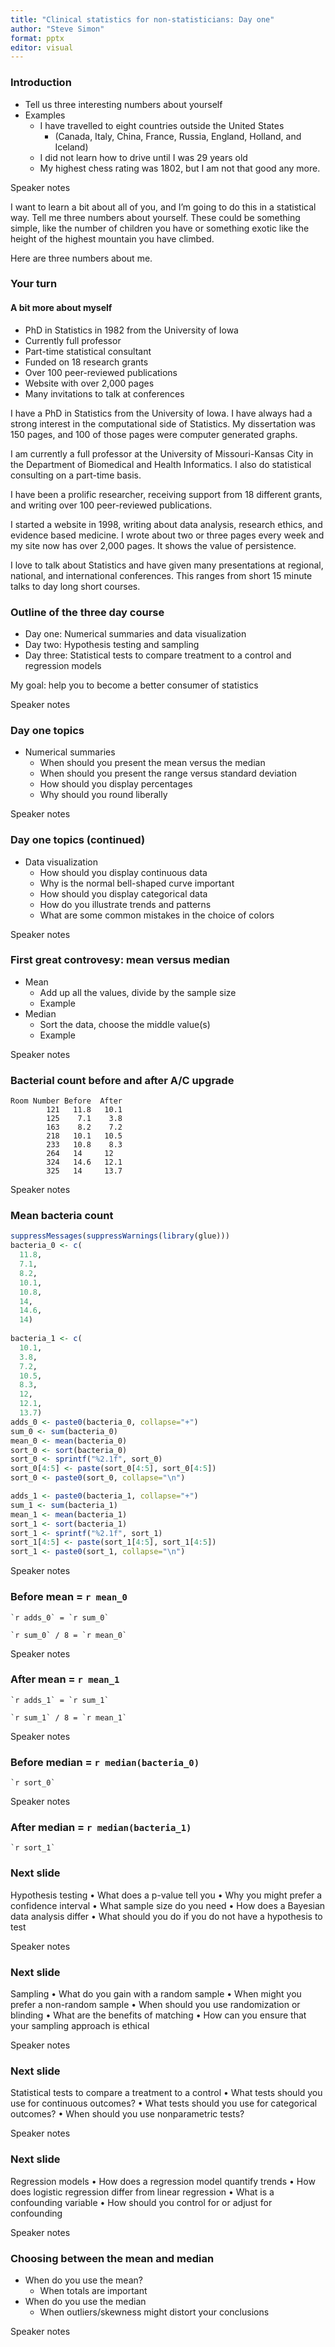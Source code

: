 ```yaml
---
title: "Clinical statistics for non-statisticians: Day one"
author: "Steve Simon"
format: pptx
editor: visual
---
```


### Introduction

-   Tell us three interesting numbers about yourself
-   Examples
    -   I have travelled to eight countries outside the United States
        -   (Canada, Italy, China, France, Russia, England, Holland, and Iceland)
    -   I did not learn how to drive until I was 29 years old
    -   My highest chess rating was 1802, but I am not that good any more.

::: notes
Speaker notes

I want to learn a bit about all of you, and I'm going to do this in a statistical way. Tell me three numbers about yourself. These could be something simple, like the number of children you have or something exotic like the height of the highest mountain you have climbed.

Here are three numbers about me.
:::

### Your turn

#### A bit more about myself

-   PhD in Statistics in 1982 from the University of Iowa
-   Currently full professor
-   Part-time statistical consultant
-   Funded on 18 research grants
-   Over 100 peer-reviewed publications
-   Website with over 2,000 pages
-   Many invitations to talk at conferences

::: notes
I have a PhD in Statistics from the University of Iowa. I have always had a strong interest in the computational side of Statistics. My dissertation was 150 pages, and 100 of those pages were computer generated graphs.

I am currently a full professor at the University of Missouri-Kansas City in the Department of Biomedical and Health Informatics. I also do statistical consulting on a part-time basis.

I have been a prolific researcher, receiving support from 18 different grants, and writing over 100 peer-reviewed publications.

I started a website in 1998, writing about data analysis, research ethics, and evidence based medicine. I wrote about two or three pages every week and my site now has over 2,000 pages. It shows the value of persistence.

I love to talk about Statistics and have given many presentations at regional, national, and international conferences. This ranges from short 15 minute talks to day long short courses.
:::

### Outline of the three day course

-   Day one: Numerical summaries and data visualization
-   Day two: Hypothesis testing and sampling
-   Day three: Statistical tests to compare treatment to a control and regression models

My goal: help you to become a better consumer of statistics

::: notes
Speaker notes
:::

### Day one topics

-   Numerical summaries
    -   When should you present the mean versus the median
    -   When should you present the range versus standard deviation
    -   How should you display percentages
    -   Why should you round liberally

::: notes
Speaker notes
:::

### Day one topics (continued)

-   Data visualization
    -   How should you display continuous data
    -   Why is the normal bell-shaped curve important
    -   How should you display categorical data
    -   How do you illustrate trends and patterns
    -   What are some common mistakes in the choice of colors

::: notes
Speaker notes
:::

### First great controvesy: mean versus median

-   Mean
    -   Add up all the values, divide by the sample size
    -   Example
-   Median
    -   Sort the data, choose the middle value(s)
    -   Example

::: notes
Speaker notes
:::

### Bacterial count before and after A/C upgrade

```         
Room Number Before  After
        121   11.8   10.1
        125    7.1    3.8
        163    8.2    7.2
        218   10.1   10.5
        233   10.8    8.3
        264   14     12
        324   14.6   12.1
        325   14     13.7
```

::: notes
Speaker notes
:::

### Mean bacteria count

```r
suppressMessages(suppressWarnings(library(glue)))
bacteria_0 <- c(
  11.8,
  7.1,
  8.2,
  10.1,
  10.8,
  14,
  14.6,
  14)
  
bacteria_1 <- c(
  10.1,
  3.8,
  7.2,
  10.5,
  8.3,
  12,
  12.1,
  13.7)
adds_0 <- paste0(bacteria_0, collapse="+") 
sum_0 <- sum(bacteria_0)
mean_0 <- mean(bacteria_0)
sort_0 <- sort(bacteria_0)
sort_0 <- sprintf("%2.1f", sort_0)
sort_0[4:5] <- paste(sort_0[4:5], sort_0[4:5])
sort_0 <- paste0(sort_0, collapse="\n")

adds_1 <- paste0(bacteria_1, collapse="+") 
sum_1 <- sum(bacteria_1)
mean_1 <- mean(bacteria_1)
sort_1 <- sort(bacteria_1)
sort_1 <- sprintf("%2.1f", sort_1)
sort_1[4:5] <- paste(sort_1[4:5], sort_1[4:5])
sort_1 <- paste0(sort_1, collapse="\n")
```

::: notes
Speaker notes
:::

### Before mean = `r mean_0`

```         
`r adds_0` = `r sum_0`

`r sum_0` / 8 = `r mean_0`
```

::: notes
Speaker notes
:::

### After mean = `r mean_1`

```         
`r adds_1` = `r sum_1`

`r sum_1` / 8 = `r mean_1`
```

::: notes
Speaker notes
:::

### Before median = `r median(bacteria_0)`

```         
`r sort_0`
```

::: notes
Speaker notes
:::

### After median = `r median(bacteria_1)`

```         
`r sort_1`
```

### Next slide

Hypothesis testing • What does a p-value tell you • Why you might prefer a confidence interval • What sample size do you need • How does a Bayesian data analysis differ • What should you do if you do not have a hypothesis to test

::: notes
Speaker notes
:::

### Next slide

Sampling • What do you gain with a random sample • When might you prefer a non-random sample • When should you use randomization or blinding • What are the benefits of matching • How can you ensure that your sampling approach is ethical

::: notes
Speaker notes
:::

### Next slide

Statistical tests to compare a treatment to a control • What tests should you use for continuous outcomes? • What tests should you use for categorical outcomes? • When should you use nonparametric tests?

::: notes
Speaker notes
:::

### Next slide

Regression models • How does a regression model quantify trends • How does logistic regression differ from linear regression • What is a confounding variable • How should you control for or adjust for confounding

::: notes
Speaker notes
:::

### Choosing between the mean and median

-   When do you use the mean?
    -   When totals are important
-   When do you use the median
    -   When outliers/skewness might distort your conclusions

::: notes
Speaker notes
:::
